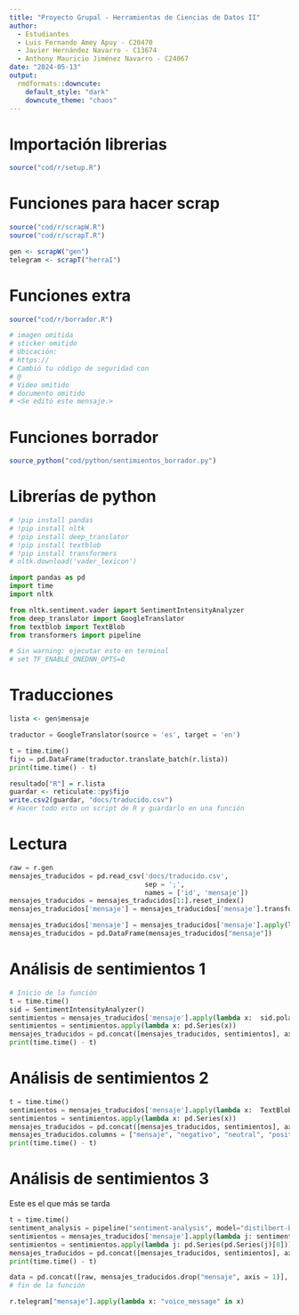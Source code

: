 ```yaml
---
title: "Proyecto Grupal - Herramientas de Ciencias de Datos II"
author: 
  - Estudiantes
  - Luis Fernando Amey Apuy - C20470
  - Javier Hernández Navarro - C13674
  - Anthony Mauricio Jiménez Navarro - C24067
date: "2024-05-13"
output: 
  rmdformats::downcute:
    default_style: "dark"
    downcute_theme: "chaos"
---
```

# Importación librerias
```r
source("cod/r/setup.R")
```

# Funciones para hacer scrap 
```r
source("cod/r/scrapW.R")
source("cod/r/scrapT.R")
```

```r
gen <- scrapW("gen")
telegram <- scrapT("herraI")
```

# Funciones extra
```r
source("cod/r/borrador.R")

# imagen omitida
# sticker omitido
# Ubicación:
# https://
# Cambió tu código de seguridad con
# @
# Video omitido
# documento omitido 
# <Se editó este mensaje.>

```

# Funciones borrador
```r
source_python("cod/python/sentimientos_borrador.py")
```

# Librerías de python
```python
# !pip install pandas
# !pip install nltk
# !pip install deep_translator
# !pip install textblob
# !pip install transformers
# nltk.download('vader_lexicon')

import pandas as pd
import time
import nltk

from nltk.sentiment.vader import SentimentIntensityAnalyzer
from deep_translator import GoogleTranslator
from textblob import TextBlob
from transformers import pipeline

# Sin warning: ejecutar esto en terminal
# set TF_ENABLE_ONEDNN_OPTS=0
```

# Traducciones

```r
lista <- gen$mensaje
```

```python
traductor = GoogleTranslator(source = 'es', target = 'en')

t = time.time()
fijo = pd.DataFrame(traductor.translate_batch(r.lista))
print(time.time() - t)
```

```r
resultado["R"] = r.lista
guardar <- reticulate::py$fijo
write.csv2(guardar, "docs/traducido.csv")
# Hacer todo esto un script de R y guardarlo en una función
```



# Lectura
```python
raw = r.gen
mensajes_traducidos = pd.read_csv('docs/traducido.csv',
                                  sep = ';',
                                  names = ['id', 'mensaje'])
mensajes_traducidos = mensajes_traducidos[1:].reset_index()
mensajes_traducidos['mensaje'] = mensajes_traducidos['mensaje'].transform(lambda x: x.fillna(raw["mensaje"]))

mensajes_traducidos['mensaje'] = mensajes_traducidos['mensaje'].apply(lambda x: str(x))
mensajes_traducidos = pd.DataFrame(mensajes_traducidos["mensaje"])
```


# Análisis de sentimientos 1
```python
# Inicio de la función
t = time.time()
sid = SentimentIntensityAnalyzer()
sentimientos = mensajes_traducidos['mensaje'].apply(lambda x:  sid.polarity_scores(x))
sentimientos = sentimientos.apply(lambda x: pd.Series(x))
mensajes_traducidos = pd.concat([mensajes_traducidos, sentimientos], axis = 1)
print(time.time() - t)
```

# Análisis de sentimientos 2
```python
t = time.time()
sentimientos = mensajes_traducidos['mensaje'].apply(lambda x:  TextBlob(x).sentiment)
sentimientos = sentimientos.apply(lambda x: pd.Series(x))
mensajes_traducidos = pd.concat([mensajes_traducidos, sentimientos], axis = 1)
mensajes_traducidos.columns = ["mensaje", "negativo", "neutral", "positivo", "compuesto", "polaridad", "subjetividad"]
print(time.time() - t)
```

# Análisis de sentimientos 3
Este es el que más se tarda
```python
t = time.time()
sentiment_analysis = pipeline("sentiment-analysis", model="distilbert-base-uncased-finetuned-sst-2-english")
sentimientos = mensajes_traducidos['mensaje'].apply(lambda j: sentiment_analysis(j))
sentimientos = sentimientos.apply(lambda j: pd.Series(pd.Series(j)[0]))
mensajes_traducidos = pd.concat([mensajes_traducidos, sentimientos], axis = 1)
print(time.time() - t)
```

```python
data = pd.concat([raw, mensajes_traducidos.drop("mensaje", axis = 1)], axis = 1)
# fin de la función
```

```python
r.telegram["mensaje"].apply(lambda x: "voice_message" in x) 
```





















